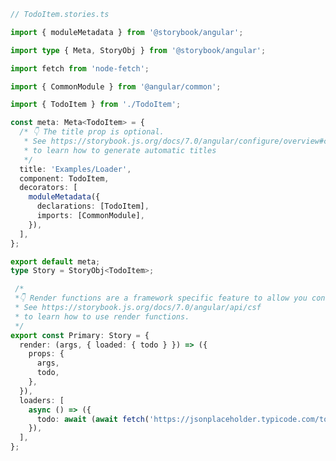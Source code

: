 ```ts
// TodoItem.stories.ts

import { moduleMetadata } from '@storybook/angular';

import type { Meta, StoryObj } from '@storybook/angular';

import fetch from 'node-fetch';

import { CommonModule } from '@angular/common';

import { TodoItem } from './TodoItem';

const meta: Meta<TodoItem> = {
  /* 👇 The title prop is optional.
   * See https://storybook.js.org/docs/7.0/angular/configure/overview#configure-story-loading
   * to learn how to generate automatic titles
   */
  title: 'Examples/Loader',
  component: TodoItem,
  decorators: [
    moduleMetadata({
      declarations: [TodoItem],
      imports: [CommonModule],
    }),
  ],
};

export default meta;
type Story = StoryObj<TodoItem>;

 /*
 *👇 Render functions are a framework specific feature to allow you control on how the component renders.
 * See https://storybook.js.org/docs/7.0/angular/api/csf
 * to learn how to use render functions.
 */
export const Primary: Story = {
  render: (args, { loaded: { todo } }) => ({
    props: {
      args,
      todo,
    },
  }),
  loaders: [
    async () => ({
      todo: await (await fetch('https://jsonplaceholder.typicode.com/todos/1')).json(),
    }),
  ],
};
```